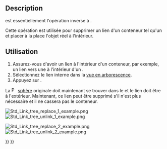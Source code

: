 <languages/>

{{Docnav/fr
|[[Std_LinkReplace/fr|Remplacer par un lien]]
|[[Std_LinkImport/fr|Importer des liens]]
|[[Std_Base/fr|Std Base]]
|IconL=Std_LinkReplace.svg
|IconR=Std_LinkImport.svg
|IconC=Freecad.svg
}}

{{GuiCommand/fr
|Name=Std LinkUnlink
|Name/fr=Std Délier
|MenuLocation=Aucun
|Workbenches=Tous
|Version=0.19
|SeeAlso=[[Std_LinkMake/fr|Std Créer un lien]], [[Std_LinkMakeRelative/fr|Std Créer un lien relatif]], [[Std_LinkReplace/fr|Std Remplacer par un lien]]
}}

== Description ==

{{Button|[[File:Std_LinkUnlink.svg|16px]] [[Std_LinkUnlink/fr|Std Délier]]}} est essentiellement l'opération inverse à {{Button|[[File:Std_LinkReplace.svg|16px]] [[Std_LinkReplace/fr|Std Remplacer par un lien]]}}.

Cette opération est utilisée pour supprimer un lien d'un conteneur tel qu'un {{Button|[[File:Std_Part.svg|16px]] [[Std_Part/fr|Std Part]]}} et placer à la place l'objet réel à l'intérieur.

<span id="Usage"></span>
== Utilisation ==

# Assurez-vous d'avoir un lien à l'intérieur d'un conteneur, par exemple, un lien vers une {{Button|[[File:Part_Sphere.svg|16px]] [[Part_Sphere/fr|Part Sphère]]}} à l'intérieur d'un {{Button|[[File:Std_Part.svg|16px]] [[Std_Part/fr|Std Part]]}}.
# Sélectionnez le lien interne dans la [[Tree_view/fr|vue en arborescence]].
# Appuyez sur {{Button|[[File:Std_LinkUnlink.svg|16px]] [[Std_LinkUnlink/fr|Std Délier]]}}.

La [[File:Part_Sphere.svg|16px]] [[Part_Sphere/fr|sphère]] originale doit maintenant se trouver dans le {{Button|[[File:Std_Part.svg|16px]] [[Std_Part/fr|Std Part]]}} et le lien doit être à l'extérieur. Maintenant, ce lien peut être supprimé s'il n'est plus nécessaire et il ne cassera pas le conteneur.

[[File:Std_Link_tree_replace_1_example.png]] [[File:Std_Link_tree_unlink_1_example.png]]

{{Caption|Un lien à l'intérieur d'un autre objet est dissocié et l'objet réel est placé à l'intérieur à la place.}}

[[File:Std_Link_tree_replace_2_example.png]] [[File:Std_Link_tree_unlink_2_example.png]]

{{Caption|Un lien à l'intérieur d'un groupe est dissocié et l'objet réel est placé à l'intérieur à la place.}}


{{Docnav/fr
|[[Std_LinkReplace/fr|Remplacer par un lien]]
|[[Std_LinkImport/fr|Importer des liens]]
|[[Std_Base/fr|Std Base]]
|IconL=Std_LinkReplace.svg
|IconR=Std_LinkImport.svg
|IconC=Freecad.svg
}}

{{Std Base navi{{#translation:}}}}
{{Userdocnavi{{#translation:}}}}
{{clear}}
